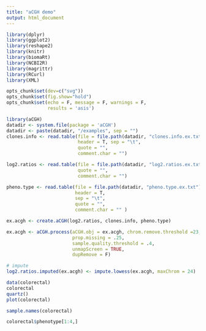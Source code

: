 ```yaml
---
title: "aCGH demo"
output: html_document
---
```

```r

library(dplyr)
library(ggplot2)
library(reshape2)
library(knitr)
library(biomaRt)
library(NCBI2R)
library(magrittr)
library(RCurl)
library(XML)

opts_chunk$set(dev=c("svg"))
opts_chunk$set(fig.show="hold")
opts_chunk$set(echo = F, message = F, warnings = F, 
               results = 'asis')

```


```r
library(aCGH)
datadir <- system.file(package = 'aCGH')
datadir <- paste(datadir, "/examples", sep = "")
clones.info <- read.table(file = file.path(datadir, "clones.info.ex.txt"), 
                          header = T, sep = "\t",
                          quote = "", 
                          comment.char = "")

log2.ratios <- read.table(file = file.path(datadir, "log2.ratios.ex.txt"), header = T, sep = "\t",
                          quote = "",
                          comment.char = "")

pheno.type <- read.table(file = file.path(datadir, "pheno.type.ex.txt"),
                         header = T,
                         sep = "\t",
                         quote = "",
                         comment.char = "" )

ex.acgh <- create.aCGH(log2.ratios, clones.info, pheno.type)
```

```r
ex.acgh <- aCGH.process(aCGH.obj = ex.acgh, chrom.remove.threshold =23,
                        prop.missing = .25, 
                        sample.quality.threshold = .4,
                        unmapScreen = TRUE,
                        dupRemove = F)

# impute
log2.ratios.imputed(ex.acgh) <- impute.lowess(ex.acgh, maxChrom = 24)

```

```r
data(colorectal)
colorectal
quartz()
plot(colorectal)

sample.names(colorectal)

colorectal$phenotype[1:4,]
```

```r

```

